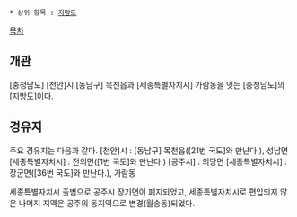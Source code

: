  * 상위 항목 : [[지방도]]

[[목차]]
== 개관 ==
[충청남도] [천안]시 [동남구] 목천읍과 [세종특별자치시] 가람동을 잇는 [충청남도]의 [지방도]이다.

== 경유지 ==
주요 경유지는 다음과 같다.
[천안]시 : [동남구] 목천읍([21번 국도]와 만난다.), 성남면
[세종특별자치시] : 전의면([1번 국도]와 만난다.)
[공주시] : 의당면
[세종특별자치시] : 장군면([36번 국도]와 만난다.), 가람동

세종특별자치시 출범으로 공주시 장기면이 폐지되었고, 세종특별자치시로 편입되지 않은 나머지 지역은 공주의 동지역으로 변경(월송동)되었다.

